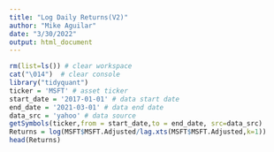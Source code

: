 ```yaml
---
title: "Log Daily Returns(V2)"
author: "Mike Aguilar"
date: "3/30/2022"
output: html_document
---
```


<!-- ### Log Daily Returns (v2) -->
```r
rm(list=ls()) # clear workspace
cat("\014")  # clear console
library("tidyquant") 
ticker = 'MSFT' # asset ticker
start_date = '2017-01-01' # data start date
end_date = '2021-03-01' # data end date
data_src = 'yahoo' # data source
getSymbols(ticker,from = start_date,to = end_date, src=data_src)
Returns = log(MSFT$MSFT.Adjusted/lag.xts(MSFT$MSFT.Adjusted,k=1))
head(Returns)
```